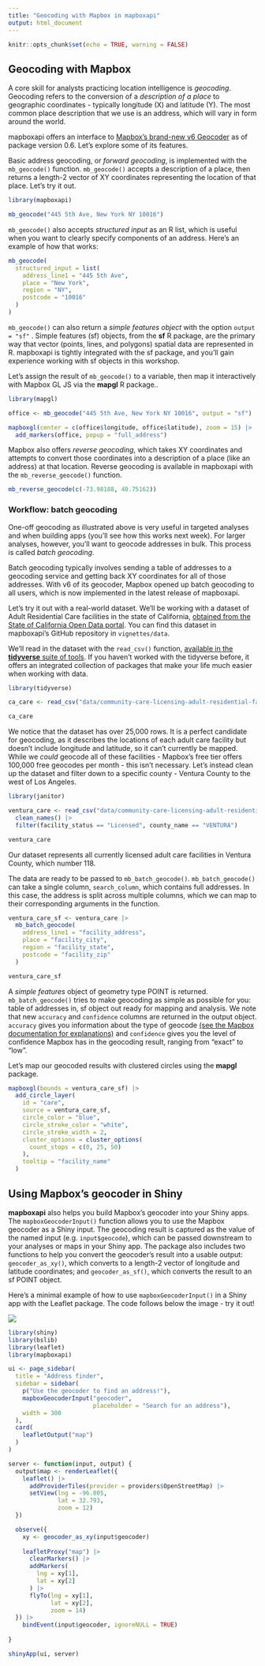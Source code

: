 ```yaml
---
title: "Geocoding with Mapbox in mapboxapi"
output: html_document
---
```


```r
knitr::opts_chunk$set(echo = TRUE, warning = FALSE)
```

## Geocoding with Mapbox

A core skill for analysts practicing location intelligence is *geocoding*. Geocoding refers to the conversion of a *description of a place* to geographic coordinates - typically longitude (X) and latitude (Y). The most common place description that we use is an address, which will vary in form around the world.

mapboxapi offers an interface to [Mapbox's brand-new v6 Geocoder](https://docs.mapbox.com/api/search/geocoding/) as of package version 0.6. Let's explore some of its features.

Basic address geocoding, or *forward geocoding*, is implemented with the `mb_geocode()` function. `mb_geocode()` accepts a description of a place, then returns a length-2 vector of XY coordinates representing the location of that place. Let's try it out.

```r
library(mapboxapi)

mb_geocode("445 5th Ave, New York NY 10016")
```

`mb_geocode()` also accepts *structured input* as an R list, which is useful when you want to clearly specify components of an address. Here's an example of how that works:

```r
mb_geocode(
  structured_input = list(
    address_line1 = "445 5th Ave",
    place = "New York",
    region = "NY",
    postcode = "10016"
  )
)
```

`mb_geocode()` can also return a *simple features object* with the option `output = "sf"` . Simple features (sf) objects, from the **sf** R package, are the primary way that vector (points, lines, and polygons) spatial data are represented in R. mapboxapi is tightly integrated with the sf package, and you'll gain experience working with sf objects in this workshop.

Let's assign the result of `mb_geocode()` to a variable, then map it interactively with Mapbox GL JS via the **mapgl** R package..

```r
library(mapgl)

office <- mb_geocode("445 5th Ave, New York NY 10016", output = "sf")

mapboxgl(center = c(office$longitude, office$latitude), zoom = 15) |> 
  add_markers(office, popup = "full_address")
```

Mapbox also offers *reverse geocoding*, which takes XY coordinates and attempts to convert those coordinates into a description of a place (like an address) at that location. Reverse geocoding is available in mapboxapi with the `mb_reverse_geocode()` function.

```r
mb_reverse_geocode(c(-73.98188, 40.75162))
```

### Workflow: batch geocoding

One-off geocoding as illustrated above is very useful in targeted analyses and when building apps (you'll see how this works next week). For larger analyses, however, you'll want to geocode addresses in bulk. This process is called *batch geocoding*.

Batch geocoding typically involves sending a table of addresses to a geocoding service and getting back XY coordinates for all of those addresses. With v6 of its geocoder, Mapbox opened up batch geocoding to all users, which is now implemented in the latest release of mapboxapi.

Let's try it out with a real-world dataset. We'll be working with a dataset of Adult Residential Care facilities in the state of California, [obtained from the State of California Open Data portal](https://sandbox.data.ca.gov/dataset/community-care-licensing-adult-residential-facility-locations/c05efa69-8a1f-457e-8a34-9070c664bae6). You can find this dataset in mapboxapi's GitHub repository in `vignettes/data`.

We'll read in the dataset with the `read_csv()` function, [available in the **tidyverse** suite of tools](https://www.tidyverse.org/). If you haven't worked with the tidyverse before, it offers an integrated collection of packages that make your life much easier when working with data.

```r
library(tidyverse)

ca_care <- read_csv("data/community-care-licensing-adult-residential-facility-locations.csv")

ca_care
```

We notice that the dataset has over 25,000 rows. It is a perfect candidate for geocoding, as it describes the locations of each adult care facility but doesn't include longitude and latitude, so it can't currently be mapped. While we *could* geocode all of these facilities - Mapbox's free tier offers 100,000 free geocodes per month - this isn't necessary. Let's instead clean up the dataset and filter down to a specific county - Ventura County to the west of Los Angeles.

```r
library(janitor)

ventura_care <- read_csv("data/community-care-licensing-adult-residential-facility-locations.csv") |> 
  clean_names() |> 
  filter(facility_status == "Licensed", county_name == "VENTURA")

ventura_care
```

Our dataset represents all currently licensed adult care facilities in Ventura County, which number 118.

The data are ready to be passed to `mb_batch_geocode()`. `mb_batch_geocode()` can take a single column, `search_column`, which contains full addresses. In this case, the address is split across multiple columns, which we can map to their corresponding arguments in the function.

```r
ventura_care_sf <- ventura_care |> 
  mb_batch_geocode(
    address_line1 = "facility_address",
    place = "facility_city",
    region = "facility_state",
    postcode = "facility_zip"
  )

ventura_care_sf
```

A *simple features* object of geometry type POINT is returned. `mb_batch_geocode()` tries to make geocoding as simple as possible for you: table of addresses in, sf object out ready for mapping and analysis. We note that new `accuracy` and `confidence` columns are returned in the output object. `accuracy` gives you information about the type of geocode [(see the Mapbox documentation for explanations)](https://docs.mapbox.com/api/search/geocoding/#point-accuracy-for-address-features) and `confidence` gives you the level of confidence Mapbox has in the geocoding result, ranging from "exact" to "low".

Let's map our geocoded results with clustered circles using the **mapgl** package.

```r
mapboxgl(bounds = ventura_care_sf) |> 
  add_circle_layer(
    id = "care",
    source = ventura_care_sf,
    circle_color = "blue",
    circle_stroke_color = "white",
    circle_stroke_width = 2,
    cluster_options = cluster_options(
      count_stops = c(0, 25, 50)
    ),
    tooltip = "facility_name"
  )
```

## Using Mapbox's geocoder in Shiny

**mapboxapi** also helps you build Mapbox's geocoder into your Shiny apps. The `mapboxGeocoderInput()` function allows you to use the Mapbox geocoder as a Shiny input. The geocoding result is captured as the value of the named input (e.g. `input$geocode`), which can be passed downstream to your analyses or maps in your Shiny app. The package also includes two functions to help you convert the geocoder's result into a usable output: `geocoder_as_xy()`, which converts to a length-2 vector of longitude and latitude coordinates; and `geocoder_as_sf()`, which converts the result to an sf POINT object.

Here's a minimal example of how to use `mapboxGeocoderInput()` in a Shiny app with the Leaflet package. The code follows below the image - try it out!

![](images/clipboard-2178410083.png)

``` r
library(shiny)
library(bslib)
library(leaflet)
library(mapboxapi)

ui <- page_sidebar(
  title = "Address finder",
  sidebar = sidebar(
    p("Use the geocoder to find an address!"),
    mapboxGeocoderInput("geocoder",
                        placeholder = "Search for an address"),
    width = 300
  ), 
  card(
    leafletOutput("map")
  )
)

server <- function(input, output) {
  output$map <- renderLeaflet({
    leaflet() |> 
      addProviderTiles(provider = providers$OpenStreetMap) |> 
      setView(lng = -96.805,
              lat = 32.793,
              zoom = 12)
  })

  observe({
    xy <- geocoder_as_xy(input$geocoder)
    
    leafletProxy("map") |> 
      clearMarkers() |> 
      addMarkers(
        lng = xy[1],
        lat = xy[2]
      ) |> 
      flyTo(lng = xy[1],
            lat = xy[2],
            zoom = 14)
  }) |> 
    bindEvent(input$geocoder, ignoreNULL = TRUE)
  
}

shinyApp(ui, server)
```
